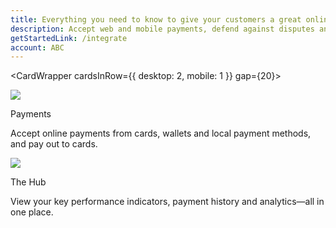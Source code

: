 ```yaml
---
title: Everything you need to know to give your customers a great online experience
description: Accept web and mobile payments, defend against disputes and fraud, and monitor your transactions in real time.
getStartedLink: /integrate
account: ABC
---
```



<CardWrapper cardsInRow={{ desktop: 2, mobile: 1 }} gap={20}>
<Box>

<img src="/docs/ABC/Homepage/leftCol.svg" />

<TextWrapper headerType="h3">Payments</TextWrapper>

Accept online payments from cards, wallets and local payment methods, and pay out to cards.

<Box vertical="xsm">
<ArrowLink href="/payments" title="Card payments" />
</Box>
<Box vertical="xsm">
<ArrowLink href="/card-payouts" title="Card payouts" />
</Box>
<Box vertical="xsm">
<ArrowLink href="/payments/payment-methods" title="Payment methods" />
</Box>

</Box>
<Box>

<img src="/docs/ABC/Homepage/rightCol.svg" />

<TextWrapper headerType="h3">The Hub</TextWrapper>

View your key performance indicators, payment history and analytics—all in one place.

<Box vertical="xsm">
<ArrowLink href="/the-hub/the-hub-at-a-glance" title="At a glance" />
</Box>
<Box vertical="xsm">
<ArrowLink href="/the-hub/manage-hub-payments" title="Manage payments" />
</Box>
<Box vertical="xsm">
<ArrowLink href="/the-hub/generate-reports" title="Generate reports" />
</Box>

</Box>
</CardWrapper>
